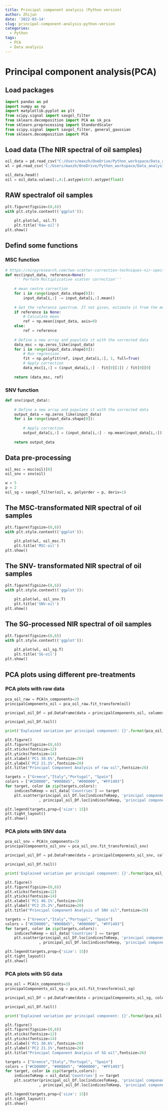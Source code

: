 ```yaml
---
title: Principal component analysis (Python version)
author: Zhijun
date: '2022-03-14'
slug: principal-component-analysis-python-version
categories:
  - Python
tags:
  - PCA
  - Data analysis
---
```

# Principal component analysis(PCA)

## Load packages

```python
import pandas as pd
import numpy as np
import matplotlib.pyplot as plt
from scipy.signal import savgol_filter
from sklearn.decomposition import PCA as sk_pca
from sklearn.preprocessing import StandardScaler
from scipy.signal import savgol_filter, general_gaussian
from sklearn.decomposition import PCA
```

## Load data (The NIR spectral of oil samples)
```python
oil_data = pd.read_csv("C:/Users/maxzh/OneDrive/Python_workspace/Data_analysis_using_Python/Dataset/oil_dataset.csv")
wl = pd.read_csv('C:/Users/maxzh/OneDrive/Python_workspace/Data_analysis_using_Python/Dataset/wavelength.csv')
```

```python
oil_data.head()
oil = oil_data.values[:,4:].astype(str).astype(float)

```


## RAW spectralof oil samples

```python
plt.figure(figsize=(8,6))
with plt.style.context(('ggplot')):
    
    plt.plot(wl, oil.T)
    plt.title('Raw-oil')
plt.show()
```

## Defind some functions

### MSC function

```python
# https://nirpyresearch.com/two-scatter-correction-techniques-nir-spectroscopy-python/
def msc(input_data, reference=None):
    ''' Perform Multiplicative scatter correction'''
 
    # mean centre correction
    for i in range(input_data.shape[0]):
        input_data[i,:] -= input_data[i,:].mean()
 
    # Get the reference spectrum. If not given, estimate it from the mean    
    if reference is None:    
        # Calculate mean
        ref = np.mean(input_data, axis=0)
    else:
        ref = reference
 
    # Define a new array and populate it with the corrected data    
    data_msc = np.zeros_like(input_data)
    for i in range(input_data.shape[0]):
        # Run regression
        fit = np.polyfit(ref, input_data[i,:], 1, full=True)
        # Apply correction
        data_msc[i,:] = (input_data[i,:] - fit[0][1]) / fit[0][0] 
 
    return (data_msc, ref)
```


### SNV function

```python
def snv(input_data):
  
    # Define a new array and populate it with the corrected data  
    output_data = np.zeros_like(input_data)
    for i in range(input_data.shape[0]):
 
        # Apply correction
        output_data[i,:] = (input_data[i,:] - np.mean(input_data[i,:])) / np.std(input_data[i,:])
 
    return output_data
```



## Data pre-processing

```python
oil_msc = msc(oil)[0]
oil_snv = snv(oil)

w = 5
p = 2
oil_sg = savgol_filter(oil, w, polyorder = p, deriv=1)
```

## The MSC-transformated NIR spectral of oil samples

```python
plt.figure(figsize=(8,6))
with plt.style.context(('ggplot')):
    
    plt.plot(wl, oil_msc.T)
    plt.title('MSC-oil')
plt.show()
```



## The SNV- transformated NIR spectral of oil samples

```python
plt.figure(figsize=(8,6))
with plt.style.context(('ggplot')):
    
    plt.plot(wl, oil_snv.T)
    plt.title('SNV-oil')
plt.show()
```

## The SG-processed NIR spectral of oil samples

```python
plt.figure(figsize=(8,6))
with plt.style.context(('ggplot')):
    
    plt.plot(wl, oil_sg.T)
    plt.title('SG-oil')
plt.show()
```

## PCA plots using different pre-treatments

### PCA plots with raw data

```python
pca_oil_raw = PCA(n_components=3)
principalComponents_oil = pca_oil_raw.fit_transform(oil)

principal_oil_Df = pd.DataFrame(data = principalComponents_oil, columns = ['principal component 1','principal component 2', 'principal component 3'])

principal_oil_Df.tail()

print('Explained variation per principal component: {}'.format(pca_oil_raw.explained_variance_ratio_))

plt.figure()
plt.figure(figsize=(8,6))
plt.xticks(fontsize=12)
plt.yticks(fontsize=14)
plt.xlabel('PC1 30.6%',fontsize=20)
plt.ylabel('PC2 21.1%',fontsize=20)
plt.title("Principal Component Analysis of raw oil",fontsize=26)

targets = ["Greece","Italy","Portugal", "Spain"]
colors = ["#CD0000", "#008B45", "#000000", "#FF1493"]
for target, color in zip(targets,colors):
    indicesToKeep = oil_data['Countries'] == target
    plt.scatter(principal_oil_Df.loc[indicesToKeep, 'principal component 1']
               , principal_oil_Df.loc[indicesToKeep, 'principal component 2'], c = color, s = 50)

plt.legend(targets,prop={'size': 15})
plt.tight_layout()
plt.show()
```



### PCA plots with SNV data

```python
pca_oil_snv = PCA(n_components=3)
principalComponents_oil_snv = pca_oil_snv.fit_transform(oil_snv)

principal_oil_Df = pd.DataFrame(data = principalComponents_oil_snv, columns = ['principal component 1','principal component 2', 'principal component 3'])

principal_oil_Df.tail()

print('Explained variation per principal component: {}'.format(pca_oil_snv.explained_variance_ratio_))

plt.figure()
plt.figure(figsize=(8,6))
plt.xticks(fontsize=12)
plt.yticks(fontsize=14)
plt.xlabel('PC1 46.1%',fontsize=20)
plt.ylabel('PC2 25.2%',fontsize=20)
plt.title("Principal Component Analysis of SNV oil",fontsize=26)

targets = ["Greece","Italy","Portugal", "Spain"]
colors = ["#CD0000", "#008B45", "#000000", "#FF1493"]
for target, color in zip(targets,colors):
    indicesToKeep = oil_data['Countries'] == target
    plt.scatter(principal_oil_Df.loc[indicesToKeep, 'principal component 1']
               , principal_oil_Df.loc[indicesToKeep, 'principal component 2'], c = color, s = 50)

plt.legend(targets,prop={'size': 15})
plt.tight_layout()
plt.show()
```



### PCA plots with SG data

```python
pca_oil = PCA(n_components=3)
principalComponents_oil_sg = pca_oil.fit_transform(oil_sg)

principal_oil_Df = pd.DataFrame(data = principalComponents_oil_sg, columns = ['principal component 1','principal component 2', 'principal component 3'])

principal_oil_Df.tail()

print('Explained variation per principal component: {}'.format(pca_oil.explained_variance_ratio_))

plt.figure()
plt.figure(figsize=(8,6))
plt.xticks(fontsize=12)
plt.yticks(fontsize=14)
plt.xlabel('PC1 30.6%',fontsize=20)
plt.ylabel('PC2 21.1%',fontsize=20)
plt.title("Principal Component Analysis of SG oil",fontsize=26)

targets = ["Greece","Italy","Portugal", "Spain"]
colors = ["#CD0000", "#008B45", "#000000", "#FF1493"]
for target, color in zip(targets,colors):
    indicesToKeep = oil_data['Countries'] == target
    plt.scatter(principal_oil_Df.loc[indicesToKeep, 'principal component 1']
               , principal_oil_Df.loc[indicesToKeep, 'principal component 2'], c = color, s = 50)

plt.legend(targets,prop={'size': 15})
plt.tight_layout()
plt.show()
```

